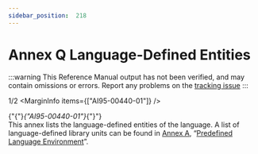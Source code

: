 ```yaml
---
sidebar_position:  218
---
```


# Annex Q Language-Defined Entities

:::warning
This Reference Manual output has not been verified,
and may contain omissions or errors.
Report any problems on the [tracking issue](https://github.com/ada-lang-io/ada-lang-io/issues/20)
:::


<MarginText>1/2</MarginText>
<MarginInfo items={["AI95-00440-01"]} /><p>{"{"}<em>{"AI95-00440-01"}</em>{"}"} <br />This annex lists the language-defined entities of the language. A list of language-defined library units can be found in <a href="../AA-A/">Annex A</a>, &ldquo;<a href="../AA-A/">Predefined Language Environment</a>&rdquo;. <br /></p>

